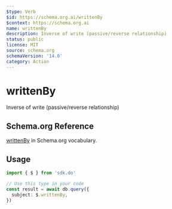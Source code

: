 ```yaml
---
$type: Verb
$id: https://schema.org.ai/writtenBy
$context: https://schema.org.ai
name: writtenBy
description: Inverse of write (passive/reverse relationship)
status: public
license: MIT
source: schema.org
schemaVersion: '14.0'
category: Action
---
```


# writtenBy

Inverse of write (passive/reverse relationship)

## Schema.org Reference

[writtenBy](https://schema.org/WriteAction) in Schema.org vocabulary.

## Usage

```typescript
import { $ } from 'sdk.do'

// Use this type in your code
const result = await db.query({
  subject: $.writtenBy,
})
```

